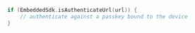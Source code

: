 ```kotlin
if (EmbeddedSdk.isAuthenticateUrl(url)) {
    // authenticate against a passkey bound to the device
}
```
